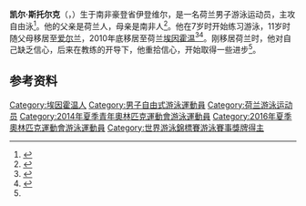 {{NoteTA|G1=Aquatics}}
{{Infobox swimmer
| name = 凯尔·斯托尔克
| image = <!-- Only free-content images are allowed for depicting living people -- see [[WP:NONFREE|WP:NONFREE]]. -->
| image_size = <!-- Only for images narrower than 220 pixels -->
| caption =  
| fullname = 
| nicknames =
| national_team = {{NED}}
| strokes = [[自由泳|自由泳]]
| club = PSV Eindhoven
| coach = Marcel Wouda
| collegeteam =
| birth_date = {{birth date and age|1996|6|28|df=yes}}
| birth_place = {{RSA}}[[豪登省|豪登省]][[伊登维尔|伊登维尔]]
| death_date = 
| death_place = 
| height = {{convert|1.86|m|ftin|abbr=on}}
| weight = {{convert|84|kg|lb|abbr=on}}
| show-medals = yes
| medaltemplates = 
{{MedalSport|男子[[游泳|游泳]]}}
{{MedalCountry|{{NED}}}}
{{MedalCompetition|[[世界游泳锦标赛|世界游泳锦标赛]]}}
{{MedalSilver|[[2015年世界游泳锦标赛|2015 喀山]]|[[2015年世界游泳锦标赛游泳比赛|男女混合4×100米自由泳接力]]}}
{{MedalSilver|[[2017年世界游泳锦标赛|2017 布达佩斯]]|[[2017年世界游泳锦标赛游泳比赛|男女混合4×100米自由泳接力]]}}
{{MedalCompetition|[[欧洲游泳锦标赛|欧洲游泳锦标赛]]}}
{{MedalGold|[[2016年欧洲游泳锦标赛|2016 伦敦]]|4×200米自由泳接力}}
{{MedalSilver|[[2018年欧洲游泳锦标赛|2018 格拉斯哥]]|男女混合4×100米自由泳接力}}
{{MedalCompetition|[[欧洲短池游泳锦标赛|欧洲短池游泳锦标赛]]}}
{{MedalGold|2017 哥本哈根|男女混合4×50米自由泳接力}}
{{MedalBronze|2017 哥本哈根|100米个人混合泳}}
{{MedalCompetition|[[青年奥林匹克运动会|青年奥林匹克运动会]]}}
{{MedalSilver|[[2014年夏季青年奥林匹克运动会|2014 南京]]|[[2014年夏季青年奥林匹克运动会游泳比赛|200米自由泳]]}}
{{MedalCompetition|欧洲青年游泳锦标赛}}
{{MedalGold|2014 多德雷赫特|200米自由泳}}
{{MedalSilver|2013 波兹南|100米自由泳}}
{{MedalBronze|2014 多德雷赫特|男女混合4×100米自由泳接力}}
}}
'''凯尔·斯托尔克'''（{{lang-nl|Kyle Stolk}}，{{bd|1996年|6月28日||}}）生于南非豪登省伊登维尔，是一名荷兰男子游泳运动员，主攻自由泳<ref>{{cite web|title=Kyle Stolk|url=https://www.sports-reference.com/olympics/athletes/st/kyle-stolk-1.html|work=Sport Reference|archive-url=https://web.archive.org/web/20200418115226/https://www.sports-reference.com/olympics/athletes/st/kyle-stolk-1.html|archive-date=2020-04-18|access-date=2018-06-09|dead-url=yes}}</ref>。他的父亲是荷兰人，母亲是南非人<ref name="telegraaf">{{cite news|first=Luuk|last=Blijboom|script-title=nl:Stolk: niet piekeren, maar zwemmen|url=https://www.telegraaf.nl/sport/272327/stolk-niet-piekeren-maar-zwemmen|publisher={{lang|nl|De Telegraaf}}|date=2017-07-24|accessdate=2018-06-09|archiveurl=https://web.archive.org/web/20180612143614/https://www.telegraaf.nl/sport/272327/stolk-niet-piekeren-maar-zwemmen|archivedate=2018-06-12|dead-url=no}}</ref>。他在7岁时开始练习游泳，11岁时随父母移居至[[爱尔兰|爱尔兰]]，2010年底移居至荷兰[[埃因霍温|埃因霍温]]<ref>{{cite web|url=http://www.fina.org/athletes/kyle-stolk|title=Kyle Stolk|work=[[国际游泳联合会|FINA]]|accessdate=2020-07-18|archiveurl=https://archive.today/20200718083653/http://www.fina.org/athletes/kyle-stolk|archivedate=2020-07-18|dead-url=no}}</ref><ref>{{cite web|url=https://www.volkskrant.nl/nieuws-achtergrond/stolk-barst-van-talent-en-ambities~b46aa216/|script-title=nl:Stolk barst van talent en ambities|publisher={{lang|nl|de Volkskrant}}|date=2013-06-10|accessdate=2020-07-18|archiveurl=https://archive.today/20200718090043/https://www.volkskrant.nl/nieuws-achtergrond/stolk-barst-van-talent-en-ambities~b46aa216/|archivedate=2020-07-18|dead-url=no}}</ref>。刚移居荷兰时，他对自己缺乏信心，后来在教练的开导下，他重拾信心，开始取得一些进步<ref name="telegraaf"/>。

==参考资料==
{{Reflist}}

{{DEFAULTSORT:Stolk, Kyle}}
[[Category:埃因霍温人|Category:埃因霍温人]]
[[Category:男子自由式游泳運動員|Category:男子自由式游泳運動員]]
[[Category:荷兰游泳运动员|Category:荷兰游泳运动员]]
[[Category:2014年夏季青年奧林匹克運動會游泳運動員|Category:2014年夏季青年奧林匹克運動會游泳運動員]]
[[Category:2016年夏季奧林匹克運動會游泳運動員|Category:2016年夏季奧林匹克運動會游泳運動員]]
[[Category:世界游泳錦標賽游泳賽事獎牌得主|Category:世界游泳錦標賽游泳賽事獎牌得主]]